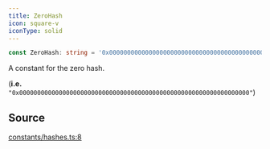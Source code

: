 ```yaml
---
title: ZeroHash
icon: square-v
iconType: solid
---
```


```ts
const ZeroHash: string = '0x0000000000000000000000000000000000000000000000000000000000000000';
```

A constant for the zero hash.

(**i.e.** `"0x0000000000000000000000000000000000000000000000000000000000000000"`)

## Source

[constants/hashes.ts:8](https://github.com/dominant-strategies/quais.js/blob/191734f84dfad16356d604ee17f04ede3d7ccb03/src/constants/hashes.ts#L8)
